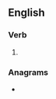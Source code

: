 ==English==

===Verb===
{{head|en|verb form}}

# {{en-past of|marinate}}

===Anagrams===
* {{anagrams|en|data miner}}